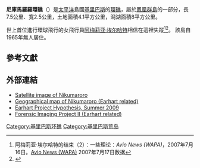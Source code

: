 {{Infobox islands
| name             = 尼庫馬羅羅環礁
| native name      = <!-- or local name to remove the "native name:" prefix -->
| sobriquet        =
| image name       = Nikumaroro_Map.jpg
| image size       =
| image caption    = 
| image alt        =
| locator map      = LocationNikumaroro.PNG
| locator map size =
| map caption      =
| location         =
| coordinates      = 
| archipelago      = [[鳳凰群島|鳳凰群島]]
| total islands    =
| major islands    =
| area km2         = <!-- or area m2 or area ha -->
| area footnotes   =
| rank             =
| length km        = 6
| length footnotes =
| width km         = 2
| width footnotes  =
| coastline km     = <!-- or coastline m  -->
| coastline footnotes =
| elevation m      =
| elevation footnotes =
| highest mount    = <!--name-->
| Country heading  =
| country          = {{flag|Kiribati}}
| country admin divisions           = 
| country admin divisions title 1   =
| country admin divisions 1         =
| country admin divisions title 2   =
| country admin divisions 2         =
| population       = 0
| population as of =
| website          =
| additional info  =
}}

'''尼庫馬羅羅環礁'''（{{lang-en|Nikumaroro Atoll}}）是[[太平洋|太平洋]]島國[[基里巴斯|基里巴斯]]的[[環礁|環礁]]，屬於[[鳳凰群島|鳳凰群島]]的一部分，長7.5公里、寬2.5公里，土地面積4.1平方公里，潟湖面積8平方公里。

世上首位進行環球飛行的女飛行員[[阿梅莉亚·埃尔哈特|阿梅莉亚·埃尔哈特]]相信在這裡失蹤<ref>阿梅莉亚·埃尔哈特的结束（2）：一些理论：''Avio News (WAPA)''，2007年7月16日。[http://www.avionews.com/index.php?corpo=see_news_home.php&news_id=1076879&pagina_chiamante=corpo%3Dindex.php Avio News (WAPA)] {{Wayback|url=http://www.avionews.com/index.php?corpo=see_news_home.php&news_id=1076879&pagina_chiamante=corpo%3Dindex.php |date=20071008060544 }} 2007年7月17日数据</ref><ref>{{cite news |url=http://www.iflscience.com/editors-blog/amelia-earhart-died-castaway-remote-pacific-island/all/ |title=Amelia Earhart Could Have Died As A Castaway On A Remote Pacific Island |first=Robin |last=Andrews |date=2016-11-02 |accessdate=2016-11-02 |language=en |archive-date=2016-11-04 |archive-url=https://web.archive.org/web/20161104043608/http://www.iflscience.com/editors-blog/amelia-earhart-died-castaway-remote-pacific-island/all/ |dead-url=no }}</ref>。
該島自1965年無人居住。

==參考文獻==
{{Reflist}}

==外部連結==
*[http://www.space.com/missionlaunches/missions/amelia_plane_010711-1.html Satellite image of Nikumaroro] {{Wayback|url=http://www.space.com/missionlaunches/missions/amelia_plane_010711-1.html |date=20110106225436 }}
*[https://web.archive.org/web/20101225130355/http://tighar.org/Projects/Earhart/MapsandPhotos/maps/Nikumap.html Geographical map of Nikumaroro (Earhart related)]
*[https://web.archive.org/web/20171102215756/http://tighar.org/Projects/Earhart/Overview/AEhypothesis.html Earhart Project Hypothesis, Summer 2009]
*[https://web.archive.org/web/20101225170805/http://tighar.org/Projects/Earhart/Research/Bulletins/19_Forensicupdate.html Forensic Imaging Project II (Earhart related)]

{{Kiribati-stub}}

[[Category:基里巴斯环礁|Category:基里巴斯环礁]]
[[Category:基里巴斯荒岛|Category:基里巴斯荒岛]]